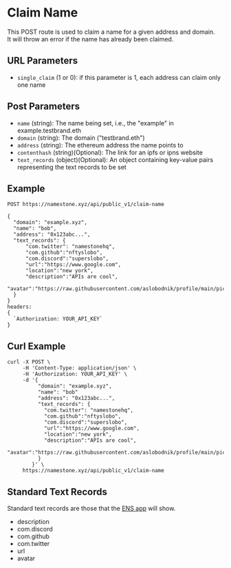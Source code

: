 # Claim Name

This POST route is used to claim a name for a given address and domain.  
It will throw an error if the name has already been claimed.

## URL Parameters

- `single_claim` (1 or 0): if this parameter is 1, each address can claim only one name

## Post Parameters

- `name` (string): The name being set, i.e., the "example" in example.testbrand.eth
- `domain` (string): The domain ("testbrand.eth")
- `address` (string): The ethereum address the name points to
- `contenthash` (string)(Optional): The link for an ipfs or ipns website
- `text_records` (object)(Optional): An object containing key-value pairs representing the text records to be set

## Example

```
POST https://namestone.xyz/api/public_v1/claim-name

{
  "domain": "example.xyz",
  "name": "bob",
  "address": "0x123abc...",
  "text_records": {
      "com.twitter": "namestonehq",
      "com.github":"nftyslobo",
      "com.discord":"superslobo",
      "url":"https://www.google.com",
      "location":"new york",
      "description":"APIs are cool",
      "avatar":"https://raw.githubusercontent.com/aslobodnik/profile/main/pic.jpeg",
  }
}
headers:
{
  `Authorization: YOUR_API_KEY`
}
```

## Curl Example

```
curl -X POST \
     -H 'Content-Type: application/json' \
     -H 'Authorization: YOUR_API_KEY' \
     -d '{
          "domain": "example.xyz",
          "name": "bob"
          "address": "0x123abc...",
          "text_records": {
            "com.twitter": "namestonehq",
            "com.github":"nftyslobo",
            "com.discord":"superslobo",
            "url":"https://www.google.com",
            "location":"new york",
            "description":"APIs are cool",
            "avatar":"https://raw.githubusercontent.com/aslobodnik/profile/main/pic.jpeg",
          }
        }' \
     https://namestone.xyz/api/public_v1/claim-name
```

## Standard Text Records

Standard text records are those that the [ENS app](https://app.ens.domains/namestone.testbrand.eth) will show.

- description
- com.discord
- com.github
- com.twitter
- url
- avatar
